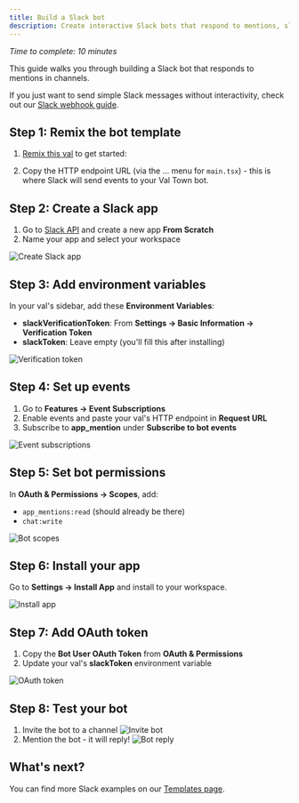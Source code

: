 ```yaml
---
title: Build a Slack bot
description: Create interactive Slack bots that respond to mentions, slash commands, and user interactions
---
```



_Time to complete: 10 minutes_

This guide walks you through building a Slack bot that responds to mentions in channels.

If you just want to send simple Slack messages without interactivity, check out our [Slack webhook guide](/guides/slack/send-messages-to-slack/).

## Step 1: Remix the bot template

1. [Remix this val](https://www.val.town/x/charmaine/slackBotExample/code/main.tsx) to get started:

<Val url="https://www.val.town/embed/x/charmaine/slackBotExample/main.tsx" />

2. Copy the HTTP endpoint URL (via the ... menu for `main.tsx`) - this is where Slack will send events to your Val Town bot.

## Step 2: Create a Slack app

1. Go to [Slack API](https://api.slack.com/apps?new_app=1) and create a new app **From Scratch**
2. Name your app and select your workspace

![Create Slack app](./send-messages-to-slack/app.png)

## Step 3: Add environment variables

In your val's sidebar, add these **Environment Variables**:

- **slackVerificationToken**: From **Settings → Basic Information → Verification Token**
- **slackToken**: Leave empty (you'll fill this after installing)

![Verification token](./a-slack-bot-that-replies-to-mentions/verification-token.png)

## Step 4: Set up events

1. Go to **Features → Event Subscriptions**
2. Enable events and paste your val's HTTP endpoint in **Request URL**
3. Subscribe to **app_mention** under **Subscribe to bot events**

![Event subscriptions](./a-slack-bot-that-replies-to-mentions/request.png)

## Step 5: Set bot permissions

In **OAuth & Permissions → Scopes**, add:

- `app_mentions:read` (should already be there)
- `chat:write`

![Bot scopes](./a-slack-bot-that-replies-to-mentions/scope.png)

## Step 6: Install your app

Go to **Settings → Install App** and install to your workspace.

![Install app](./a-slack-bot-that-replies-to-mentions/install.png)

## Step 7: Add OAuth token

1. Copy the **Bot User OAuth Token** from **OAuth & Permissions**
2. Update your val's **slackToken** environment variable

![OAuth token](./a-slack-bot-that-replies-to-mentions/bot-token.png)

## Step 8: Test your bot

1. Invite the bot to a channel
   ![Invite bot](./a-slack-bot-that-replies-to-mentions/add.png)
2. Mention the bot - it will reply!
   ![Bot reply](./a-slack-bot-that-replies-to-mentions/message.png)

## What's next?

You can find more Slack examples on our [Templates page](https://www.val.town/explore/use-cases).
